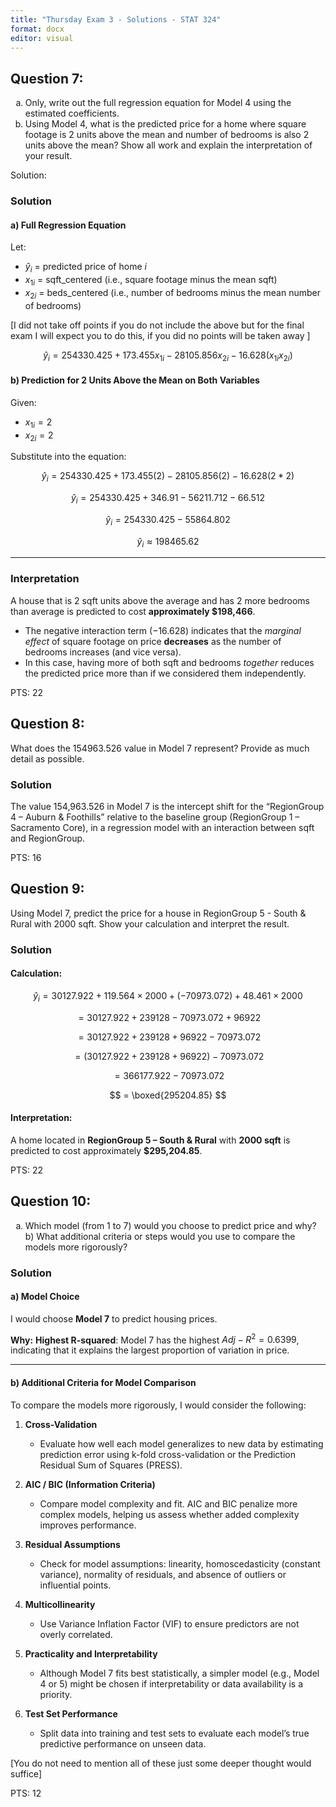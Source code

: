 ```yaml
---
title: "Thursday Exam 3 - Solutions - STAT 324"
format: docx
editor: visual
---
```


## Question 7:

a)  Only, write out the full regression equation for Model 4 using the estimated coefficients.
b)  Using Model 4, what is the predicted price for a home where square footage is 2 units above the mean and number of bedrooms is also 2 units above the mean? Show all work and explain the interpretation of your result.

Solution:

### **Solution**

#### **a) Full Regression Equation**

Let:

-   $\hat{y}_i$ = predicted price of home $i$
-   $x_{1i}$ = sqft_centered (i.e., square footage minus the mean sqft)
-   $x_{2i}$ = beds_centered (i.e., number of bedrooms minus the mean number of bedrooms)

\[I did not take off points if you do not include the above but for the final exam I will expect you to do this, if you did no points will be taken away \]

$$
\hat{y}_i = 254330.425 + 173.455x_{1i} - 28105.856x_{2i} - 16.628(x_{1i}x_{2i})
$$

#### **b) Prediction for 2 Units Above the Mean on Both Variables**

Given:

-   $x_{1i} = 2$
-   $x_{2i} = 2$

Substitute into the equation:

$$
\hat{y}_i = 254330.425 + 173.455(2) - 28105.856(2) - 16.628(2 * 2)
$$

$$
\hat{y}_i = 254330.425 + 346.91 - 56211.712 - 66.512
$$

$$
\hat{y}_i = 254330.425 - 55864.802
$$

$$
\hat{y}_i \approx 198465.62
$$

------------------------------------------------------------------------

### **Interpretation**

A house that is 2 sqft units above the average and has 2 more bedrooms than average is predicted to cost **approximately \$198,466**.

-   The negative interaction term ($-16.628$) indicates that the *marginal effect* of square footage on price **decreases** as the number of bedrooms increases (and vice versa).
-   In this case, having more of both sqft and bedrooms *together* reduces the predicted price more than if we considered them independently.

PTS: 22

## Question 8:

What does the 154963.526 value in Model 7 represent? Provide as much detail as possible.

### **Solution**

The value 154,963.526 in Model 7 is the intercept shift for the "RegionGroup 4 – Auburn & Foothills" relative to the baseline group (RegionGroup 1 – Sacramento Core), in a regression model with an interaction between sqft and RegionGroup.

PTS: 16

## Question 9:

Using Model 7, predict the price for a house in RegionGroup 5 - South & Rural with 2000 sqft. Show your calculation and interpret the result.

### **Solution**

#### **Calculation:**

$$
\hat{y}_i = 30127.922 + 119.564 \times 2000 + (-70973.072) + 48.461 \times 2000
$$

$$
= 30127.922 + 239128 - 70973.072 + 96922
$$

$$
= 30127.922 + 239128 + 96922 - 70973.072
$$

$$
= (30127.922 + 239128 + 96922) - 70973.072
$$

$$
= 366177.922 - 70973.072
$$

$$
= \boxed{295204.85}
$$

#### **Interpretation:**

A home located in **RegionGroup 5 – South & Rural** with **2000 sqft** is predicted to cost approximately **\$295,204.85**.

PTS: 22

## Question 10:

a)  Which model (from 1 to 7) would you choose to predict price and why? b) What additional criteria or steps would you use to compare the models more rigorously?

### **Solution**

#### **a) Model Choice**

I would choose **Model 7** to predict housing prices.

**Why:** **Highest R-squared**: Model 7 has the highest $Adj-R^2 = 0.6399$, indicating that it explains the largest proportion of variation in price.

------------------------------------------------------------------------

#### **b) Additional Criteria for Model Comparison**

To compare the models more rigorously, I would consider the following:

1.  **Cross-Validation**

    -   Evaluate how well each model generalizes to new data by estimating prediction error using k-fold cross-validation or the Prediction Residual Sum of Squares (PRESS).

2.  **AIC / BIC (Information Criteria)**

    -   Compare model complexity and fit. AIC and BIC penalize more complex models, helping us assess whether added complexity improves performance.

3.  **Residual Assumptions**

    -   Check for model assumptions: linearity, homoscedasticity (constant variance), normality of residuals, and absence of outliers or influential points.

4.  **Multicollinearity**

    -   Use Variance Inflation Factor (VIF) to ensure predictors are not overly correlated.

5.  **Practicality and Interpretability**

    -   Although Model 7 fits best statistically, a simpler model (e.g., Model 4 or 5) might be chosen if interpretability or data availability is a priority.

6.  **Test Set Performance**

    -   Split data into training and test sets to evaluate each model’s true predictive performance on unseen data.

\[You do not need to mention all of these just some deeper thought would suffice\]

PTS: 12
